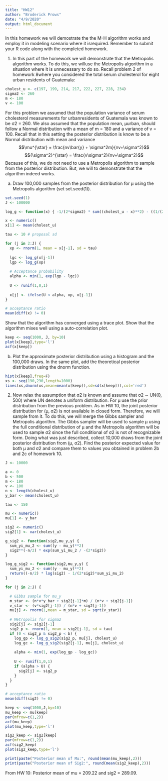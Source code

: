 ```yaml
---
title: "HW12"
author: "Broderick Prows"
date: "4/9/2020"
output: html_document
---
```


In this homework we will demostrate the the M-H algorithm works and employ it in modeling scenario where it isrequired. Remember to submit your R code along with the completed homework.

(1) In this part of the homework we will demonstrate that the Metropolis algorithm works. To do this, we willuse the Metropolis algorithm in a situation where it is unnecessary to do so. Recall problem 2 of homework 8where you considered the total serum cholesterol for eight urban residents of Guatemala:
```r
cholest_u <- c(197, 199, 214, 217, 222, 227, 228, 234)
sigma2 <- 260
m <- 180
v <- 100
```

For this problem we assumed that the population variance of serum cholesterol measurements for urbanresidents of Guatemala was known to be σ2 = 260. We also assumed that the population mean, µurban, should follow a Normal distribution with a mean of m = 180 and a variance of v = 100. Recall that in this setting the posterior distribution is know to be a Normal distribution with mean and variance
$$\mu^{\star} = \frac{nv\bar{y} + \sigma^2m}{nv+\sigma^2}$$ $${\sigma^2}^{\star} = \frac{v\sigma^2}{nv+\sigma^2}$$
Because of this, we do not need to use a Metropolis algorithm to sample from the posterior distribution. But, we will to demonstrate that the algorithm indeed works.

(a) Draw 100,000 samples from the posterior distribution for µ using the Metropolis algorithm (set set.seed(1)).
```r
set.seed(1)
J <- 100000

log_g <- function(x) { -1/(2*sigma2) * sum((cholest_u - x)**2) - ((1/(2*v)*(x-m)**2))}

x <- numeric()
x[1] <- mean(cholest_u)

tau <- 10 # proposal sd

for (j in 2:J) {
  xp <- rnorm(1, mean = x[j-1], sd = tau)
  
  lgc <- log_g(x[j-1])
  lgp <- log_g(xp)
  
  # Acceptance probability
  alpha <- min(1, exp(lgp - lgc))
  
  U <- runif(1,0,1)
  
  x[j] <- ifelse(U < alpha, xp, x[j-1])
}

# acceptance ratio
mean(diff(x) != 0)
```


Show that the algorithm has converged using a trace plot. Show that the algorithm mixes well using a auto-correlation plot.
```r
keep <- seq(1000, J, by=10)
plot(x[keep],type='l')
acf(x[keep])
```


(b) Plot the approximate posterior distribution using a histogram and the 100,000 draws. In the same plot, add the theoretical posterior distribution using the dnorm function.
```r
hist(x[keep],freq=F)
xs <- seq(190,230,length=1000)
lines(xs,dnorm(xs,mean=mean(x[keep]),sd=sd(x[keep])),col='red')
```


(2) Now relax the assumption that σ2 is known and assume that σ2 ∼ UN(0, 500) where UN denotes a uniform distribution. For µ use the prior distribution from the previous problem. As in HW 10, the joint posterior distribution for (µ, σ2) is not available in closed form. Therefore, we will sample from it. To do this, we will merge the Gibbs sampler and Metropolis algorithm. The Gibbs sampler will be used to sample µ using the full conditional distribution of µ and the Metropolis algorithm will be used to sample σ2 since the full conditional of σ2 is not of recognizable form. Doing what was just described, collect 10,000 draws from the joint posterior distribution from (µ, σ2). Find the posterior expected value for both µ and σ2 and compare them to values you obtained in problem 2b and 2c of homework 10.
```r
J <- 10000

a <- 0
b <- 500
m <- 180
v <- 100
n <- length(cholest_u)
y_bar <- mean(cholest_u)

tau <- 150

mu <- numeric()
mu[1] <- y_bar

sig2 <- numeric()
sig2[1] <- var(cholest_u)

g_sig2 <- function(sig2,mu_y,y) {
  sum_yi_mu_2 <- sum((y - mu_y)**2)
  sig2**(-n/2) * exp(sum_yi_mu_2 / -(2*sig2))
}

log_g_sig2 <- function(sig2,mu_y,y) {
  sum_yi_mu_2 <- sum((y - mu_y)**2)
  return((-n/2) * log(sig2) - 1/(2*sig2)*sum_yi_mu_2)
}

for (j in 2:J) {

  # Gibbs sample for mu_y
  m_star <- (n*v*y_bar + sig2[j-1]*m) / (n*v + sig2[j-1])
  v_star <- (v*sig2[j-1]) / (n*v + sig2[j-1])
  mu[j] <- rnorm(1,mean = m_star, sd = sqrt(v_star))
  
  # Metropolis for sigma2
  sig2[j] <- sig2[j-1]
  sig2_p <- rnorm(1, mean = sig2[j-1], sd = tau)
  if (0 < sig2_p & sig2_p < b) {
    log_gp <- log_g_sig2(sig2_p, mu[j], cholest_u)
    log_gc <- log_g_sig2(sig2[j-1], mu[j], cholest_u)
  
    alpha <- min(1, exp(log_gp - log_gc))
  
    U <- runif(1,0,1)
    if (alpha > U) {
      sig2[j] <- sig2_p
    }
  }
}

# acceptance ratio
mean(diff(sig2) != 0)
```

```r
keep <- seq(1000,J,by=10)
mu_keep <- mu[keep]
par(mfrow=c(1,2))
acf(mu_keep)
plot(mu_keep,type='l')

sig2_keep <- sig2[keep]
par(mfrow=c(1,2))
acf(sig2_keep)
plot(sig2_keep,type='l')

print(paste("Posterior mean of Mu:", round(mean(mu_keep),2)))
print(paste("Posterior mean of Sig2:", round(mean(sig2_keep),2)))
```
From HW 10: Posterior mean of mu = 209.22 and sig2 = 289.09.
